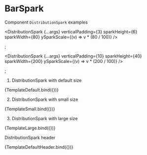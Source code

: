 


<Meta
  title="statistics/DistributionSpark"
  component={DistributionSpark}
/>

# BarSpark

Component `DistributionSpark` examples



  <DistributionSpark
    {...args}
    verticalPadding={3}
    sparkHeight={6}
    sparkWidth={80}
    ySparkScale={(v) => v * (80 / 100)}
  />
</div>;

  <DistributionSpark
    {...args}
    verticalPadding={10}
    sparkHeight={40}
    sparkWidth={200}
    ySparkScale={(v) => v * (200 / 100)}
  />
</div>;


1. DistributionSpark with default size

<Canvas>
  <Story
    name="DistributionSpark default size"
    args={sparkArgsData1}
  >
    {TemplateDefault.bind({})}
  </Story>
</Canvas>

2. DistributionSpark with small size

<Canvas>
  <Story
    name="DistributionSpark small size"
    args={sparkArgsData1}
  >
    {TemplateSmall.bind({})}
  </Story>
</Canvas>

3. DistributionSpark with large size

<Canvas>
  <Story
    name="DistributionSpark large size"
    args={sparkArgsData1}
  >
    {TemplateLarge.bind({})}
  </Story>
</Canvas>


DistributionSpark header

<Canvas>
  <Story
    name="DistributionSpark default size header"
    args={{ ...sparkArgsData1, isHeader: true }}
  >
    {TemplateDefaultHeader.bind({})}
  </Story>
</Canvas>


